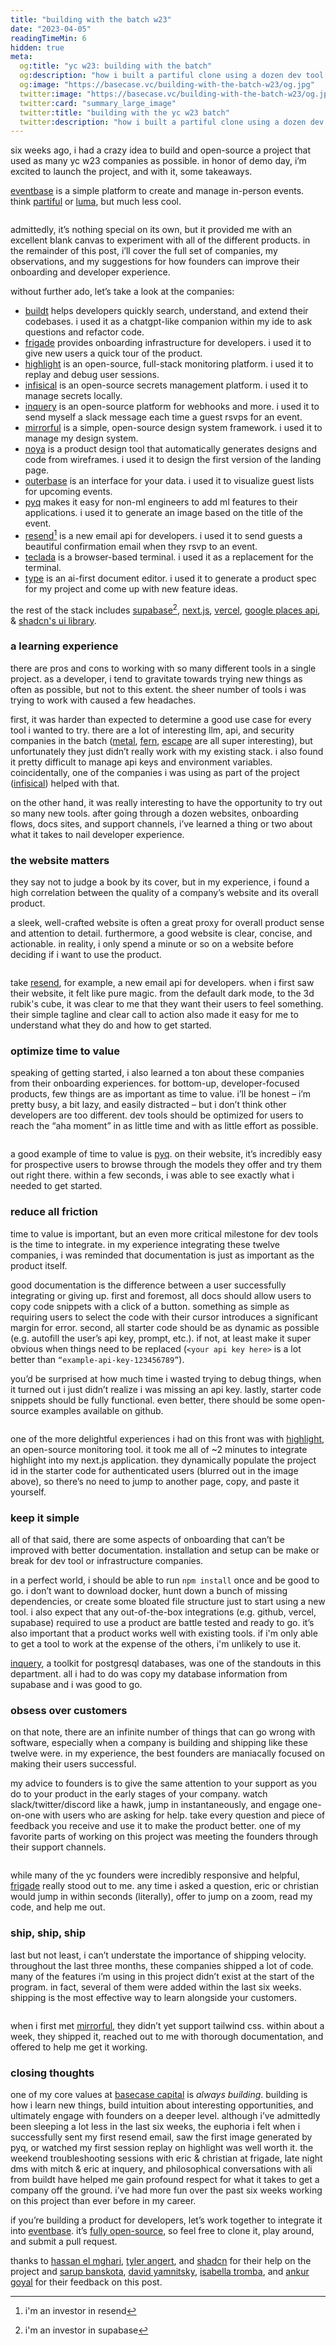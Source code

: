```yaml
---
title: "building with the batch w23"
date: "2023-04-05"
readingTimeMin: 6
hidden: true
meta:
  og:title: "yc w23: building with the batch"
  og:description: "how i built a partiful clone using a dozen dev tool & infrastructure companies from the yc w23 batch"
  og:image: "https://basecase.vc/building-with-the-batch-w23/og.jpg"
  twitter:image: "https://basecase.vc/building-with-the-batch-w23/og.jpg"
  twitter:card: "summary_large_image"
  twitter:title: "building with the yc w23 batch"
  twitter:description: "how i built a partiful clone using a dozen dev tool & infrastructure companies from the yc w23 batch"
---
```


six weeks ago, i had a crazy idea to build and open-source a project that used as many yc w23 companies as possible. in honor of demo day, i’m excited to launch the project, and with it, some takeaways.

[eventbase](https://events.basecase.vc/) is a simple platform to create and manage in-person events. think [partiful](https://partiful.com/) or [luma](https://lu.ma/), but much less cool. 

<img src="/building-with-the-batch-w23/demo.gif" alt="" />

admittedly, it’s nothing special on its own, but it provided me with an excellent blank canvas to experiment with all of the different products. in the remainder of this post, i’ll cover the full set of companies, my observations, and my suggestions for how founders can improve their onboarding and developer experience. 

without further ado, let’s take a look at the companies:
- [buildt](https://www.buildt.ai/) helps developers quickly search, understand, and extend their codebases. i used it as a chatgpt-like companion within my ide to ask questions and refactor code. 
- [frigade](https://frigade.com/) provides onboarding infrastructure for developers. i used it to give new users a quick tour of the product.
- [highlight](https://www.highlight.io/) is an open-source, full-stack monitoring platform. i used it to replay and debug user sessions.
- [infisical](https://infisical.com/) is an open-source secrets management platform. i used it to manage secrets locally.
- [inquery](https://www.inquery.io/) is an open-source platform for webhooks and more. i used it to send myself a slack message each time a guest rsvps for an event.
- [mirrorful](https://www.mirrorful.com/) is a simple, open-source design system framework. i used it to manage my design system.
- [noya](https://www.noya.io/) is a product design tool that automatically generates designs and code from wireframes. i used it to design the first version of the landing page.
- [outerbase](https://outerbase.com/) is an interface for your data. i used it to visualize guest lists for upcoming events.
- [pyq](https://www.pyqai.com/) makes it easy for non-ml engineers to add ml features to their applications. i used it to generate an image based on the title of the event.
- [resend](https://resend.com/)[^1] is a new email api for developers. i used it to send guests a beautiful confirmation email when they rsvp to an event.
- [teclada](https://www.teclada.com/) is a browser-based terminal. i used it as a replacement for the terminal.
- [type](https://type.ai/) is an ai-first document editor. i used it to generate a product spec for my project and come up with new feature ideas.

the rest of the stack includes [supabase](https://supabase.com/)[^2], [next.js](https://nextjs.org/), [vercel](vercel.com), [google places api](https://developers.google.com/maps/documentation/places/web-service/overview), & [shadcn's ui library](https://github.com/shadcn/ui). 

### a learning experience
there are pros and cons to working with so many different tools in a single project. as a developer, i tend to gravitate towards trying new things as often as possible, but not to this extent. the sheer number of tools i was trying to work with caused a few headaches. 

first, it was harder than expected to determine a good use case for every tool i wanted to try. there are a lot of interesting llm, api, and security companies in the batch ([metal](https://getmetal.io), [fern](https://www.buildwithfern.com/), [escape](https://escape.tech/) are all super interesting), but unfortunately they just didn’t really work with my existing stack. i also found it pretty difficult to manage api keys and environment variables. coincidentally, one of the companies i was using as part of the project ([infisical](https://infisical.com/)) helped with that.

on the other hand, it was really interesting to have the opportunity to try out so many new tools. after going through a dozen websites, onboarding flows, docs sites, and support channels, i’ve learned a thing or two about what it takes to nail developer experience.

### the website matters
they say not to judge a book by its cover, but in my experience, i found a high correlation between the quality of a company’s website and its overall product. 

a sleek, well-crafted website is often a great proxy for overall product sense and attention to detail. furthermore, a good website is clear, concise, and actionable. in reality, i only spend a minute or so on a website before deciding if i want to use the product. 

<img src="/building-with-the-batch-w23/resend.gif" alt="" />

take [resend](https://resend.com/), for example, a new email api for developers. when i first saw their website, it felt like pure magic. from the default dark mode, to the 3d rubik's cube, it was clear to me that they want their users to feel something. their simple tagline and clear call to action also made it easy for me to understand what they do and how to get started.

### optimize time to value
speaking of getting started, i also learned a ton about these companies from their onboarding experiences. for bottom-up, developer-focused products, few things are as important as time to value. i’ll be honest – i’m pretty busy, a bit lazy, and easily distracted – but i don’t think other developers are too different. dev tools should be optimized for users to reach the “aha moment” in as little time and with as little effort as possible. 

<img src="/building-with-the-batch-w23/pyq.gif" alt="" />

a good example of time to value is [pyq](https://www.pyqai.com/). on their website, it’s incredibly easy for prospective users to browse through the models they offer and try them out right there. within a few seconds, i was able to see exactly what i needed to get started.

### reduce all friction
time to value is important, but an even more critical milestone for dev tools is the time to integrate. in my experience integrating these twelve companies, i was reminded that documentation is just as important as the product itself. 

good documentation is the difference between a user successfully integrating or giving up. first and foremost, all docs should allow users to copy code snippets with a click of a button. something as simple as requiring users to select the code with their cursor introduces a significant margin for error. second, all starter code should be as dynamic as possible (e.g. autofill the user’s api key, prompt, etc.). if not, at least make it super obvious when things need to be replaced (`<your api key here>` is a lot better than `“example-api-key-123456789”`). 

you’d be surprised at how much time i wasted trying to debug things, when it turned out i just didn’t realize i was missing an api key. lastly, starter code snippets should be fully functional. even better, there should be some open-source examples available on github. 

<img src="/building-with-the-batch-w23/highlight.png" alt="" />

one of the more delightful experiences i had on this front was with [highlight](https://www.highlight.io/), an open-source monitoring tool. it took me all of ~2 minutes to integrate highlight into my next.js application. they dynamically populate the project id in the starter code for authenticated users (blurred out in the image above), so there’s no need to jump to another page, copy, and paste it yourself.

### keep it simple
all of that said, there are some aspects of onboarding that can’t be improved with better documentation. installation and setup can be make or break for dev tool or infrastructure companies. 

in a perfect world, i should be able to run `npm install` once and be good to go. i don’t want to download docker, hunt down a bunch of missing dependencies, or create some bloated file structure just to start using a new tool. i also expect that any out-of-the-box integrations (e.g. github, vercel, supabase) required to use a product are battle tested and ready to go. it’s also important that a product works well with existing tools. if i'm only able to get a tool to work at the expense of the others, i'm unlikely to use it. 

[inquery](https://www.inquery.io/), a toolkit for postgresql databases, was one of the standouts in this department. all i had to do was copy my database information from supabase and i was good to go. 

### obsess over customers 
on that note, there are an infinite number of things that can go wrong with software, especially when a company is building and shipping like these twelve were. in my experience, the best founders are maniacally focused on making their users successful. 

my advice to founders is to give the same attention to your support as you do to your product in the early stages of your company. watch slack/twitter/discord like a hawk, jump in instantaneously, and engage one-on-one with users who are asking for help. take every question and piece of feedback you receive and use it to make the product better. one of my favorite parts of working on this project was meeting the founders through their support channels. 

<img src="/building-with-the-batch-w23/frigade.png" alt="" />

while many of the yc founders were incredibly responsive and helpful, [frigade](https://frigade.com/) really stood out to me. any time i asked a question, eric or christian would jump in within seconds (literally), offer to jump on a zoom, read my code, and help me out. 

### ship, ship, ship
last but not least, i can’t understate the importance of shipping velocity. throughout the last three months, these companies shipped a lot of code. many of the features i’m using in this project didn’t exist at the start of the program. in fact, several of them were added within the last six weeks. shipping is the most effective way to learn alongside your customers.

<img src="/building-with-the-batch-w23/mirrorful.png" alt="" />

when i first met [mirrorful](https://www.mirrorful.com/), they didn’t yet support tailwind css. within about a week, they shipped it, reached out to me with thorough documentation, and offered to help me get it working. 

### closing thoughts
one of my core values at [basecase capital](https://basecase.vc) is *always building*. building is how i learn new things, build intuition about interesting opportunities, and ultimately engage with founders on a deeper level. although i’ve admittedly been sleeping a lot less in the last six weeks, the euphoria i felt when i successfully sent my first resend email, saw the first image generated by pyq, or watched my first session replay on highlight was well worth it. the weekend troubleshooting sessions with eric & christian at frigade, late night dms with mitch & eric at inquery, and philosophical conversations with ali from buildt have helped me gain profound respect for what it takes to get a company off the ground. i’ve had more fun over the past six weeks working on this project than ever before in my career.

if you’re building a product for developers, let’s work together to integrate it into [eventbase](https://events.basecase.vc/). it’s [fully open-source](https://github.com/alanagoyal/eventbase), so feel free to clone it, play around, and submit a pull request.

thanks to [hassan el mghari](https://twitter.com/nutlope), [tyler angert](https://twitter.com/tylerangert), and [shadcn](https://twitter.com/shadcn) for their help on the project and [sarup banskota](https://twitter.com/sarupbanskota), [david yamnitsky](https://twitter.com/davidyamnitsky), [isabella tromba](https://twitter.com/isabellatromba), and [ankur goyal](https://twitter.com/ankrgyl) for their feedback on this post.

[^1]: i'm an investor in resend
[^2]: i'm an investor in supabase
